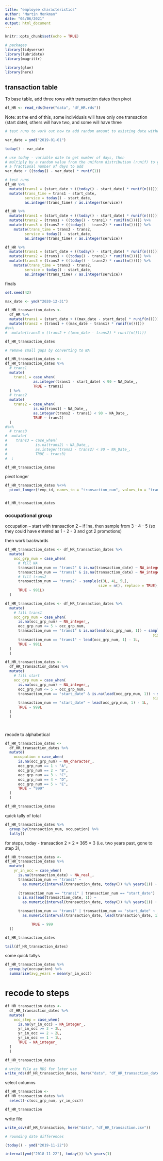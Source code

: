 ```yaml
---
title: "employee characteristics"
author: "Martin Monkman"
date: "04/06/2021"
output: html_document
---
```


```r
knitr::opts_chunk$set(echo = TRUE)

# packages
library(tidyverse)
library(lubridate)
library(magrittr)

library(glue)
library(here)

```

## transaction table

To base table, add three rows with transaction dates then pivot


```r
df_HR <- read_rds(here("data", "df_HR.rds"))
```



Note: at the end of this, some individuals will have only one transaction (start date), others will have two, and some will have three


```r

# test runs to work out how to add random amount to existing date without going past today

var_date = ymd("2019-01-01")

today() - var_date

# use today - variable date to get number of days, then 
# multiply by a random value from the uniform distribution (runif) to get 
# a fractional number of days to add
var_date + ((today() - var_date) * runif(1))

```


```r
# test runs
df_HR %>% 
  mutate(trans1 = (start_date + ((today() - start_date) * runif(n())))) %>% 
  mutate(trans_time = trans1 - start_date,
         service = today() - start_date,
         as.integer(trans_time) / as.integer(service))

df_HR %>% 
  mutate(trans1 = (start_date + ((today() - start_date) * runif(n())))) %>% 
  mutate(trans2 = (trans1 + ((today() - trans1) * runif(n())))) %>% 
  mutate(trans3 = (trans2 + ((today() - trans2) * runif(n())))) %>% 
    mutate(trans_time = trans3 - trans2,
         service = today() - start_date,
         as.integer(trans_time) / as.integer(service))

df_HR %>% 
  mutate(trans1 = (start_date + ((today() - start_date) * runif(n())))) %>% 
  mutate(trans2 = (trans1 + ((today() - trans1) * runif(n())))) %>% 
  mutate(trans3 = (trans2 + ((today() - trans2) * runif(n())))) %>% 
    mutate(trans_time = trans3 - trans2,
         service = today() - start_date,
         as.integer(trans_time) / as.integer(service))

```

finals

```r
set.seed(42)

max_date <- ymd("2020-12-31")

df_HR_transaction_dates <- 
  df_HR %>% 
  mutate(trans1 = (start_date + ((max_date - start_date) * runif(n())))) %>% 
  mutate(trans2 = (trans1 + ((max_date - trans1) * runif(n())))) 
#%>% 
#  mutate(trans3 = (trans2 + ((max_date - trans2) * runif(n()))))

df_HR_transaction_dates

# remove small gaps by converting to NA

df_HR_transaction_dates <-
df_HR_transaction_dates %>% 
  # trans1 
  mutate(
    trans1 = case_when(
             as.integer(trans1 - start_date) < 90 ~ NA_Date_,
             TRUE ~ trans1)
  ) %>% 
  # trans2 
  mutate(
    trans2 = case_when(
             is.na(trans1) ~ NA_Date_,
             as.integer(trans2 - trans1) < 90 ~ NA_Date_,
             TRUE ~ trans2)
  ) 
#%>% 
  # trans3
#  mutate(
#    trans3 = case_when(
#             is.na(trans2) ~ NA_Date_,
#             as.integer(trans3 - trans2) < 90 ~ NA_Date_,
#             TRUE ~ trans3)
#  ) 

df_HR_transaction_dates  

```

pivot longer

```r

df_HR_transaction_dates %<>% 
  pivot_longer(!emp_id, names_to = "transaction_num", values_to = "transaction_date")


df_HR_transaction_dates

```




### occupational group


occupation -- start with transaction 2 -- if !na, then sample from 3 - 4 - 5 (so they could have entered as 1 - 2 - 3 and got 2 promotions)

then work backwards

```r
df_HR_transaction_dates <- df_HR_transaction_dates %>% 
  mutate(
    occ_grp_num = case_when(
      # fill NA
      transaction_num == "trans2" & is.na(transaction_date) ~ NA_integer_,
      transaction_num == "trans1" & is.na(transaction_date) ~ NA_integer_,
      # fill trans2
      transaction_num == "trans2" ~ sample(c(3L, 4L, 5L), 
                                           size = n(), replace = TRUE),
      TRUE ~ 991L)
  )

df_HR_transaction_dates <- df_HR_transaction_dates %>% 
  mutate(
    # fill trans1
    occ_grp_num = case_when(
      is.na(occ_grp_num) ~ NA_integer_,
      occ_grp_num <= 5 ~ occ_grp_num,
      transaction_num == "trans1" & is.na(lead(occ_grp_num, 1)) ~ sample(c(2L, 3L, 4L, 5L), 
                                                                    size = n(), replace = TRUE),
      transaction_num == "trans1" ~ lead(occ_grp_num, 1) - 1L,
      TRUE ~ 991L
  )
  )

df_HR_transaction_dates <- 
  df_HR_transaction_dates %>% 
  mutate(
    # fill start
    occ_grp_num = case_when(
      is.na(occ_grp_num) ~ NA_integer_,
      occ_grp_num <= 5 ~ occ_grp_num,
      transaction_num == "start_date" & is.na(lead(occ_grp_num, 1)) ~ sample(c(1L, 2L, 3L, 4L, 5L), 
                                                                    size = n(), replace = TRUE),
      transaction_num == "start_date" ~ lead(occ_grp_num, 1) - 1L,
      TRUE ~ 999L
  )
  )

  

```

recode to alphabetical

```r
df_HR_transaction_dates <-
  df_HR_transaction_dates %>% 
  mutate(
    occupation = case_when(
      is.na(occ_grp_num) ~ NA_character_,
      occ_grp_num == 1 ~ "A",
      occ_grp_num == 2 ~ "B",
      occ_grp_num == 3 ~ "C",
      occ_grp_num == 4 ~ "D",
      occ_grp_num == 5 ~ "E",
      TRUE ~ "999"
  )
  )

df_HR_transaction_dates

```  

quick tally of total

```r

df_HR_transaction_dates %>% 
  group_by(transaction_num, occupation) %>% 
  tally()

```



for steps, today - transaction 2 > 2 * 365 = 3 (i.e. two years past, gone to step 3), 


```r

df_HR_transaction_dates <-
df_HR_transaction_dates %>% 
  mutate(
    yr_in_occ = case_when(
      is.na(transaction_date) ~ NA_real_,
      transaction_num == "trans2" ~ 
        as.numeric(interval(transaction_date, today()) %/% years(1)) + 1,
      
      (transaction_num == "trans1" | transaction_num == "start_date") 
      & is.na(lead(transaction_date, 1)) ~ 
        as.numeric(interval(transaction_date, today()) %/% years(1)) + 1,

      transaction_num == "trans1" | transaction_num == "start_date" ~
        as.numeric(interval(transaction_date, lead(transaction_date, 1)) %/% years(1)) + 1,

            TRUE ~ 999
  ))

df_HR_transaction_dates

tail(df_HR_transaction_dates)

```


some quick tallys

```r

df_HR_transaction_dates %>% 
  group_by(occupation) %>% 
  summarise(avg_years = mean(yr_in_occ))

```

# recode to steps

```r
df_HR_transaction_dates <-
  df_HR_transaction_dates %>% 
  mutate(
    occ_step = case_when(
      is.na(yr_in_occ) ~ NA_integer_,
      yr_in_occ >= 3 ~ 3L,
      yr_in_occ == 2 ~ 2L,
      yr_in_occ == 1 ~ 1L,
      TRUE ~ NA_integer_
  )
  )

df_HR_transaction_dates

# write file as RDS for later use
write_rds(df_HR_transaction_dates, here("data", "df_HR_transaction_dates.rds"))


```  


select columns

```r
df_HR_transaction <-
df_HR_transaction_dates %>% 
  select(-c(occ_grp_num, yr_in_occ))

df_HR_transaction

```




write file

```r
  
write_csv(df_HR_transaction, here("data", "df_HR_transaction.csv"))

```



```r
# rounding date differences

(today() - ymd("2019-11-22"))

interval(ymd("2018-11-22"), today()) %/% years(1)


```

